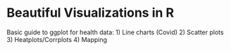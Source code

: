 # Beautiful Visualizations in R

Basic guide to ggplot for health data:
1) Line charts (Covid)
2) Scatter plots
3) Heatplots/Corrplots
4) Mapping



